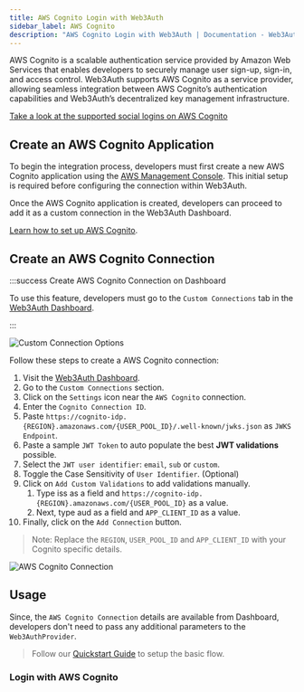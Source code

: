 ```yaml
---
title: AWS Cognito Login with Web3Auth
sidebar_label: AWS Cognito
description: "AWS Cognito Login with Web3Auth | Documentation - Web3Auth"
---
```



AWS Cognito is a scalable authentication service provided by Amazon Web Services that enables
developers to securely manage user sign-up, sign-in, and access control. Web3Auth supports AWS
Cognito as a service provider, allowing seamless integration between AWS Cognito’s authentication
capabilities and Web3Auth’s decentralized key management infrastructure.

[Take a look at the supported social logins on AWS Cognito](https://docs.aws.amazon.com/cognito/latest/developerguide/cognito-user-pools-social-idp.html)

## Create an AWS Cognito Application

To begin the integration process, developers must first create a new AWS Cognito application using
the [AWS Management Console](https://console.aws.amazon.com/). This initial setup is required before
configuring the connection within Web3Auth.

Once the AWS Cognito application is created, developers can proceed to add it as a custom connection
in the Web3Auth Dashboard.

[Learn how to set up AWS Cognito](https://docs.aws.amazon.com/cognito/latest/developerguide/cognito-console).

## Create an AWS Cognito Connection

:::success Create AWS Cognito Connection on Dashboard

To use this feature, developers must go to the `Custom Connections` tab in the
[Web3Auth Dashboard](https://dashboard.web3auth.io).

:::

<div style={{ display: "flex", margin: "20px 0", justifyContent: "center" }}>
  <img
    src={CustomConnectionOptions}
    style={{
      maxWidth: "800px",
      borderRadius: "8px",
      boxShadow: "0 2px 6px rgba(0, 0, 0, 0.1)",
    }}
    alt="Custom Connection Options"
  />
</div>

Follow these steps to create a AWS Cognito connection:

1. Visit the [Web3Auth Dashboard](https://dashboard.web3auth.io).
1. Go to the `Custom Connections` section.
1. Click on the `Settings` icon near the `AWS Cognito` connection.
1. Enter the `Cognito Connection ID`.
1. Paste `https://cognito-idp.{REGION}.amazonaws.com/{USER_POOL_ID}/.well-known/jwks.json` as
   `JWKS Endpoint`.
1. Paste a sample `JWT Token` to auto populate the best **JWT validations** possible.
1. Select the `JWT user identifier`: `email`, `sub` or `custom`.
1. Toggle the Case Sensitivity of `User Identifier`. (Optional)
1. Click on `Add Custom Validations` to add validations manually.
   1. Type iss as a field and `https://cognito-idp.{REGION}.amazonaws.com/{USER_POOL_ID}` as a
      value.
   1. Next, type aud as a field and `APP_CLIENT_ID` as a value.
1. Finally, click on the `Add Connection` button.

> Note: Replace the `REGION`, `USER_POOL_ID` and `APP_CLIENT_ID` with your Cognito specific details.

<div style={{ display: "flex", margin: "20px 0", justifyContent: "center" }}>
  <img
    src={AWSConnection}
    style={{
      maxWidth: "800px",
      borderRadius: "8px",
      boxShadow: "0 2px 6px rgba(0, 0, 0, 0.1)",
    }}
    alt="AWS Cognito Connection"
  />
</div>

## Usage

Since, the `AWS Cognito Connection` details are available from Dashboard, developers don't need to
pass any additional parameters to the `Web3AuthProvider`.

> Follow our [Quickstart Guide](/quick-start) to setup the basic flow.

### Login with AWS Cognito

<ImplicitLoginCognito />
